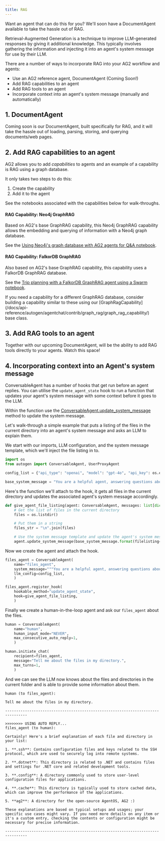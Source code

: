 ```yaml
---
title: RAG
---
```


<Tip>
Want an agent that can do this for you? We'll soon have a DocumentAgent available to take the hassle out of RAG.
</Tip>

Retrieval-Augmented Generation is a technique to improve LLM-generated responses by giving it additional knowledge. This typically involves gathering the information and injecting it into an agent's system message for use by their LLM.

There are a number of ways to incorporate RAG into your AG2 workflow and agents:
- Use an AG2 reference agent, DocumentAgent (Coming Soon!)
- Add RAG capabilities to an agent
- Add RAG tools to an agent
- Incorporate context into an agent's system message (manually and automatically)

## 1. DocumentAgent

Coming soon is our DocumentAgent, built specifically for RAG, and it will take the hassle out of loading, parsing, storing, and querying documents/web pages.

## 2. Add RAG capabilities to an agent

AG2 allows you to add *capabilities* to agents and an example of a capability is RAG using a graph database.

It only takes two steps to do this:
1. Create the capability
2. Add it to the agent

See the notebooks associated with the capabilities below for walk-throughs.

#### RAG Capability: Neo4j GraphRAG
Based on AG2's base GraphRAG capability, this Neo4j GraphRAG capability allows the embedding and querying of information with a Neo4j graph database.

See the [Using Neo4j's graph database with AG2 agents for Q&A notebook](/docs/use-cases/notebooks/notebooks/agentchat_graph_rag_neo4j).

#### RAG Capability: FalkorDB GraphRAG
Also based on AG2's base GraphRAG capability, this capability uses a FalkorDB GraphRAG database.

See the [Trip planning with a FalkorDB GraphRAG agent using a Swarm notebook](/docs/use-cases/notebooks/notebooks/agentchat_swarm_graphrag_trip_planner).

<Tip>
If you need a capability for a different GraphRAG database, consider building a capability similar to these using our [GraphRagCapability](/docs/api-reference/autogen/agentchat/contrib/graph_rag/graph_rag_capability/) base class.
</Tip>

## 3. Add RAG tools to an agent

Together with our upcoming DocumentAgent, will be the ability to add RAG tools directly to your agents. Watch this space!

## 4. Incorporating context into an Agent's system message

ConversableAgent has a number of hooks that get run before an agent replies. You can utilise the `update_agent_state` hook to run a function that updates your agent's system message with some context before it goes to the LLM.

Within the function use the [ConversableAgent.update_system_message](/docs/api-reference/autogen/ConversableAgent#update-system-message) method to update the system message.

Let's walk-through a simple example that puts a listing of the files in the current directory into an agent's system message and asks an LLM to explain them.

We start with our imports, LLM configuration, and the system message template, which we'll inject the file listing in to.
```python
import os
from autogen import ConversableAgent, UserProxyAgent

config_list = {"api_type": "openai", "model": "gpt-4o", "api_key": os.environ["OPENAI_API_KEY"]}

base_system_message = "You are a helpful agent, answering questions about the files in a directory:\n{filelisting}"
```

Here's the function we'll attach to the hook, it gets all files in the current directory and updates the associated agent's system message accordingly.

```python
def give_agent_file_listing(agent: ConversableAgent, messages: list[dict[str, Any]]) -> None:
    # Get the list of files in the current directory
    files = os.listdir()

    # Put them in a string
    files_str = "\n".join(files)

    # Use the system message template and update the agent's system message to include the file listing
    agent.update_system_message(base_system_message.format(filelisting=files_str))
```

Now we create the agent and attach the hook.

```python
files_agent = ConversableAgent(
    name="files_agent",
    system_message="""You are a helpful agent, answering questions about the files in a directory.""",
    llm_config=config_list,
    )

files_agent.register_hook(
    hookable_method="update_agent_state",
    hook=give_agent_file_listing,
    )
```

Finally we create a human-in-the-loop agent and ask our `files_agent` about the files.

```python
human = ConversableAgent(
    name="human",
    human_input_mode="NEVER",
    max_consecutive_auto_reply=1,
    )

human.initiate_chat(
    recipient=files_agent,
    message="Tell me about the files in my directory.",
    max_turns=1,
    )
```

And we can see the LLM now knows about the files and directories in the current folder and is able to provide some information about them.

```console
human (to files_agent):

Tell me about the files in my directory.

--------------------------------------------------------------------------------

>>>>>>>> USING AUTO REPLY...
files_agent (to human):

Certainly! Here's a brief explanation of each file and directory in your list:

1. **.ssh**: Contains configuration files and keys related to the SSH protocol, which are used to securely log into remote systems.

2. **.dotnet**: This directory is related to .NET and contains files and settings for .NET core and related development tools.

3. **.config**: A directory commonly used to store user-level configuration files for applications.

4. **.cache**: This directory is typically used to store cached data, which can improve the performance of the applications.

5. **ag2**: A directory for the open-source AgentOS, AG2 :)

These explanations are based on typical setups and usages; your specific use cases might vary. If you need more details on any item or it's a custom entry, checking the contents or configuration might be necessary for precise information.

--------------------------------------------------------------------------------
```
